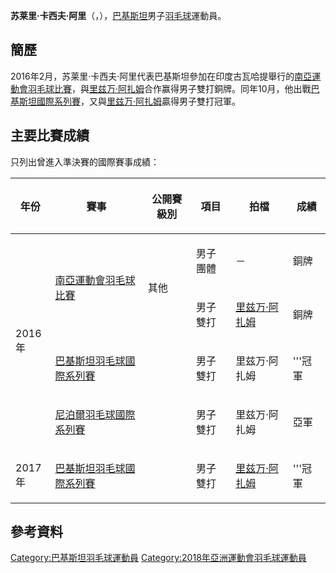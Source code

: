 {{noteTA|G1=Badminton}}
{{Infobox 羽球選手
| playername              = 苏莱里·卡西夫·阿里<br/>{{lang|en|Sulehri Kashif Ali}}
| image                   = 
| size                    = 
| caption                 = 
| birth_name              = 
| date_of_birth           = {{birth_date_and_age|1986|4|6}}
| place_of_birth          = 
| height                  = 
| weight                  = 
| event                   = 男子雙打
| country                 = {{PAK}}
| years_intldebut         = 
| years_started           = 
| handedness              = 
| coach                   = 
| highest_ranking         = 第110位（男雙-[[里兹万·阿扎姆|阿扎姆]]）
| date_of_highest_ranking = 2010年9月16日<ref name="ranking">[http://bwfcontent.tournamentsoftware.com/ranking/player.aspx?id=12270&player=165923 BWF World Ranking - Ranking of Sulehri KASHIF ALI (75098)]{{en}}</ref>
| current_ranking         = 第341位（男雙-[[里兹万·阿扎姆|阿扎姆]]）
| date_of_current_ranking = 2016年11月10日<ref>[http://bwfcontent.tournamentsoftware.com/ranking/category.aspx?id=12270&category=474 BWF World Ranking - BWF世界排名榜 (11/10/2016) - Men's doubles] {{Wayback|url=http://bwfcontent.tournamentsoftware.com/ranking/category.aspx?id=12270&category=474 |date=20190701030407 }}{{en}}</ref>
| played                  = 0勝–1負（男單）<br/>24勝–6負（男雙）
| titles                  = 
| bwf_profile             = 45A4555C-C2E4-4770-AAEE-B459A6635844
| bwf_id                  = 75098
| updated                 = 2016年11月11日
}}
{{MedalTableTop}}
{{MedalSport | 男子[[羽毛球|羽毛球]]}}
{{MedalCountry | {{PAK}}}}
{{MedalCompetition | [[南亞運動會|南亞運動會]]}}
{{MedalBronze| [[2016年南亞運動會羽毛球比賽|2016年 古瓦哈提]] | 男子團體 }}
{{MedalBronze| [[2016年南亞運動會羽毛球比賽|2016年 古瓦哈提]] | 男子雙打 }}
{{MedalBottom}}
'''苏莱里·卡西夫·阿里'''（{{lang|en|'''Sulehri Kashif Ali'''}}，{{bd|1986年|4月6日||}}），[[巴基斯坦|巴基斯坦]]男子[[羽毛球|羽毛球]]運動員。

==簡歷==
2016年2月，苏莱里·卡西夫·阿里代表巴基斯坦參加在印度古瓦哈提舉行的[[2016年南亞運動會羽毛球比賽|南亞運動會羽毛球比賽]]，與[[里兹万·阿扎姆|里兹万·阿扎姆]]合作赢得男子雙打銅牌。同年10月，他出戰[[2016年巴基斯坦羽毛球國際系列賽|巴基斯坦國際系列賽]]，又與[[里兹万·阿扎姆|里兹万·阿扎姆]]贏得男子雙打冠軍。

==主要比賽成績==
只列出曾進入準決賽的國際賽事成績：
{| class=wikitable style="text-align:center; font-size:small;" 
!width="50"|年份
!width="180"|賽事
!width="80"|公開賽級別
!width="60"|項目
!width="100"|拍檔
!width="50"|成績
|-
!rowspan="4"|2016年
|rowspan="2"|[[2016年南亞運動會羽毛球比賽|南亞運動會羽毛球比賽]]
|rowspan="2"|其他
|男子團體
|－
|bgcolor="#b8860b"|銅牌
|-
|男子雙打
|[[里兹万·阿扎姆|里兹万·阿扎姆]]
|bgcolor="#b8860b"|銅牌
|-
|[[2016年巴基斯坦羽毛球國際系列賽|巴基斯坦羽毛球國際系列賽]]
|{{BWFIS}}
|男子雙打
|里兹万·阿扎姆
|bgcolor="gold"|'''冠軍
|-
|[[2016年尼泊爾羽毛球國際系列賽|尼泊爾羽毛球國際系列賽]]
|{{BWFIS}}
|男子雙打
|里兹万·阿扎姆
|bgcolor="silver"|亞軍
|-
!rowspan="1"|2017年
|[[2017年巴基斯坦羽毛球國際系列賽|巴基斯坦羽毛球國際系列賽]]
|{{BWFIS}}
|男子雙打
|[[里兹万·阿扎姆|里兹万·阿扎姆]]
|bgcolor="gold"|'''冠軍
|}
{{BWF賽事級別索引}}

==參考資料==
{{Reflist}}

{{DEFAULTSORT:Kashif Ali, Sulehri}}
[[Category:巴基斯坦羽毛球運動員|Category:巴基斯坦羽毛球運動員]]
[[Category:2018年亞洲運動會羽毛球運動員|Category:2018年亞洲運動會羽毛球運動員]]